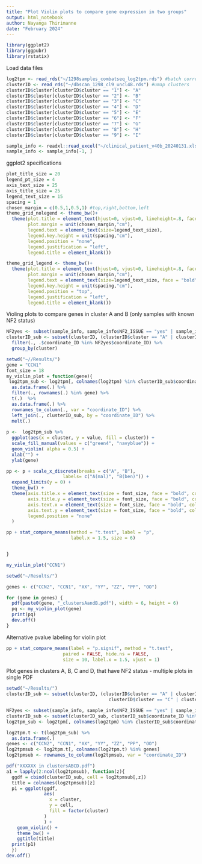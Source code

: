 ```yaml
---
title: "Plot Violin plots to compare gene expression in two groups"
output: html_notebook
author: Nayanga Thirimanne
date: "February 2024"
---
```



```r
library(ggplot2)
library(ggpubr)
library(rstatix)
```

Load data files
```r
log2tpm <- read_rds("~/1298samples_combatseq_log2tpm.rds") #batch corrected, normalized RNA-Seq count file
clusterID <- read_rds("~/dbscan_1298_cl9_uncl48.rds") #umap clusters
clusterID$cluster[clusterID$cluster == "1"] <- "A"
clusterID$cluster[clusterID$cluster == "2"] <- "B"
clusterID$cluster[clusterID$cluster == "3"] <- "C"
clusterID$cluster[clusterID$cluster == "4"] <- "D"
clusterID$cluster[clusterID$cluster == "5"] <- "E"
clusterID$cluster[clusterID$cluster == "6"] <- "F"
clusterID$cluster[clusterID$cluster == "7"] <- "G"
clusterID$cluster[clusterID$cluster == "8"] <- "H"
clusterID$cluster[clusterID$cluster == "9"] <- "I"

sample_info <- readxl::read_excel("~/clinical_patient_v40b_20240131.xlsx", skip = 5) #metadata file
sample_info <- sample_info[-1, ]
```


ggplot2 specifications
```r
plot_title_size = 20
legend_pt_size = 4
axis_text_size = 25
axis_title_size = 25
legend_text_size = 15
spacing = 1
chosen_margin = c(0.5,1,0.5,1) #top,right,bottom,left
theme_grid_nolegend <- theme_bw()+
  theme(plot.title = element_text(hjust=0, vjust=0, lineheight=.8, face="bold", size=plot_title_size),
        plot.margin = unit(chosen_margin,"cm"),
        legend.text = element_text(size=legend_text_size),
        legend.key.height = unit(spacing,"cm"),
        legend.position = "none",
        legend.justification = "left",
        legend.title = element_blank())

theme_grid_legend <- theme_bw()+
  theme(plot.title = element_text(hjust=0, vjust=0, lineheight=.8, face="bold", size=plot_title_size),
        plot.margin = unit(chosen_margin,"cm"),
        legend.text = element_text(size=legend_text_size, face = "bold"),
        legend.key.height = unit(spacing,"cm"),
        legend.position = "top",
        legend.justification = "left",
        legend.title = element_blank())

```


Violing plots to compare genes in cluster A and B (only samples with known NF2 status)
```r

NF2yes <- subset(sample_info, sample_info$NF2_ISSUE == "yes" | sample_info$NF2_ISSUE == "no")
clusterID_sub <- subset(clusterID, (clusterID$cluster == "A" | clusterID$cluster == "B") ) %>%
  filter(., .$coordinate_ID %in% NF2yes$coordinate_ID) %>%
  group_by(cluster)

```

```r
setwd("~//Results/")
gene = "CCN1"
font_size = 18
my_violin_plot = function(gene){
 log2tpm_sub <- log2tpm[, colnames(log2tpm) %in% clusterID_sub$coordinate_ID] %>% 
  as.data.frame(.) %>%
  filter(., rownames(.) %in% gene) %>%
  t(.)  %>%
  as.data.frame(.) %>%
  rownames_to_column(., var = "coordinate_ID") %>%
  left_join(., clusterID_sub, by = "coordinate_ID") %>%
  melt(.)
  
p <-  log2tpm_sub %>% 
  ggplot(aes(x = cluster, y = value, fill = cluster)) +
  scale_fill_manual(values = c("green4", "navyblue")) +
  geom_violin( alpha = 0.5) +
  xlab("") +
  ylab(gene)

pp <- p + scale_x_discrete(breaks = c("A", "B"),
                     labels= c("A(mal)", "B(ben)")) +
  expand_limits(y = 0) +
  theme_bw() +
  theme(axis.title.x = element_text(size = font_size, face = "bold", colour = "black"),
        axis.title.y = element_text(size = font_size, face = "bold", colour = "black"),
        axis.text.x = element_text(size = font_size, face = "bold", colour = "black"),
        axis.text.y = element_text(size = font_size, face = "bold", colour = "black"),
        legend.position = "none"
  ) 

pp + stat_compare_means(method = "t.test", label = "p",
                        label.x = 1.5, size = 6)


}

```


```r
my_violin_plot("CCN1")
```


```r
setwd("~/Results/")

genes <- c("CCN2", "CCN1", "XX", "YY", "ZZ", "PP", "OO")

for (gene in genes) {
  pdf(paste0(gene, "_clustersAandB.pdf"), width = 6, height = 6)
  pq <- my_violin_plot(gene)
  print(pq)
  dev.off()
}

```



Alternative pvalue labeling for violin plot
```r
pp + stat_compare_means(label = "p.signif", method = "t.test",
                     paired = FALSE, hide.ns = FALSE,
                     size = 10, label.x = 1.5, vjust = 1) 

```



Plot  genes in clusters A, B, C and D, that have NF2 status - multiple plots in single PDF
```r
setwd("~/Results/")
clusterID_sub <- subset(clusterID, (clusterID$cluster == "A" | clusterID$cluster == "B" |
                                      clusterID$cluster == "C" | clusterID$cluster == "D") )

NF2yes <- subset(sample_info, sample_info$NF2_ISSUE == "yes" | sample_info$NF2_ISSUE == "no")
clusterID_sub <- subset(clusterID_sub, clusterID_sub$coordinate_ID %in% NF2yes$coordinate_ID)
log2tpm_sub <- log2tpm[, colnames(log2tpm) %in% clusterID_sub$coordinate_ID]

log2tpm.t <- t(log2tpm_sub) %>%
  as.data.frame(.)
genes <- c("CCN2", "CCN1", "XX", "YY", "ZZ", "PP", "OO")
log2tpmsub <- log2tpm.t[, colnames(log2tpm.t) %in% genes]
log2tpmsub <- rownames_to_column(log2tpmsub, var = "coordinate_ID")

pdf("XXXXXX in clustersABCD.pdf")
a1 = lapply(2:ncol(log2tpmsub), function(z){
  ggdf = cbind(clusterID_sub, cell = log2tpmsub[,z])
  title = colnames(log2tpmsub)[z]
  p1 = ggplot(ggdf,
              aes(
                x = cluster,
                y = cell,
                fill = factor(cluster)
              )
              ) +
    geom_violin() +
    theme_bw() +
    ggtitle(title)
  print(p1)
  })
dev.off()

```


